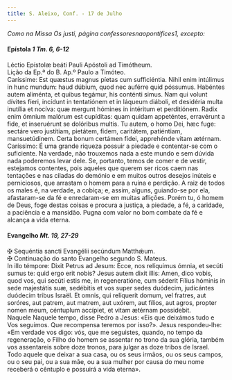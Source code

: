 ```yaml
---
title: S. Aleixo, Conf. - 17 de Julho
---
```


<em>Como na Missa Os justi, página confessoresnaopontifices1, excepto:</em>

<h4 class="text-center">
  Epístola <em>1 Tm. 6, 6-12</em>
</h4>
<div class="container-fluid">
  <div class="row">
    <div class="col-6 text-justify">
      Léctio Epístolæ beáti Pauli Apóstoli ad Timótheum.
    </div>
    <div class="col-6 text-justify">
      Lição da Ep.ª do B. Ap.º Paulo a Timóteo.
    </div>
    <div class="col-6 dropcaps text-justify">
      Caríssime: Est quæstus magnus píetas cum sufficiéntia. Nihil enim
      intúlimus in hunc mundum: haud dúbium, quod nec auférre quid póssumus.
      Habéntes autem aliménta, et quibus tegámur, his conténti simus. Nam qui
      volunt dívites fíeri, incídunt in tentatiónem et in láqueum diáboli, et
      desidéria multa inutília et nocíva: quæ mergunt hómines in intéritum et
      perditiónem. Radix enim ómnium malórum est cupíditas: quam quidam
      appeténtes, erravérunt a fide, et inseruérunt se dolóribus multis. Tu
      autem, o homo Dei, hæc fuge: sectáre vero justítiam, pietátem, fidem,
      caritátem, patiéntiam, mansuetúdinem. Certa bonum certámen fídei,
      apprehénde vitam ætérnam.
    </div>
    <div class="col-6 dropcaps text-justify">
      Caríssimo: É uma grande riqueza possuir a piedade e contentar-se com o
      suficiente. Na verdade, não trouxemos nada a este mundo e sem dúvida nada
      poderemos levar dele. Se, portanto, temos de comer e de vestir, estejamos
      contentes, pois aqueles que querem ser ricos caem nas tentações e nas
      ciladas do demónio e em muitos outros desejos inúteis e perniciosos, que
      arrastam o homem para a ruína e perdição. A raiz de todos os males é, na
      verdade, a cobiça; e, assim, alguns, guiando-se por ela, afastaram-se da
      fé e enredaram-se em muitas aflições. Porém tu, ó homem de Deus, foge
      destas coisas e procura a justiça, a piedade, a fé, a caridade, a
      paciência e a mansidão. Pugna com valor no bom combate da fé e alcança a
      vida eterna.
    </div>
  </div>
</div>

<h4 class="text-center">
  Evangelho <em>Mt. 19, 27-29</em>
</h4>
<div class="container-fluid">
  <div class="row">
    <div class="col-6 text-justify">
      <span class="text-danger">&#10016;</span> Sequéntia sancti Evangélii
      secúndum Matthǽum.
    </div>
    <div class="col-6 text-justify">
      <span class="text-danger">&#10016;</span> Continuação do santo Evangelho
      segundo S. Mateus.
    </div>
    <div class="col-6 dropcaps text-justify">
      In illo témpore: Dixit Petrus ad Jesum: Ecce, nos relíquimus ómnia, et
      secúti sumus te: quid ergo erit nobis? Jesus autem dixit illis: Amen, dico
      vobis, quod vos, qui secúti estis me, in regeneratióne, cum séderit Fílius
      hóminis in sede majestátis suæ, sedébitis et vos super sedes duódecim,
      judicántes duódecim tribus Israël. Et omnis, qui relíquerit domum, vel
      fratres, aut soróres, aut patrem, aut matrem, aut uxórem, aut fílios, aut
      agros, propter nomen meum, céntuplum accípiet, et vitam ætérnam
      possidebit.
    </div>
    <div class="col-6 dropcaps text-justify">
      Naquele Naquele tempo, disse Pedro a Jesus: «Eis que deixámos tudo e Vos
      seguimos. Que recompensa teremos por isso?». Jesus respondeu-lhe: «Em
      verdade vos digo: vós, que me seguistes, quando, no tempo da regeneração,
      o Filho do homem se assentar no trono da sua glória, também vos
      assentareis sobre doze tronos, para julgar as doze tribos de Israel. Todo
      aquele que deixar a sua casa, ou os seus irmãos, ou os seus campos, ou o
      seu pai, ou a sua mãe, ou a sua mulher por causa do meu nome receberá o
      cêntuplo e possuirá a vida eterna».
    </div>
  </div>
</div>

